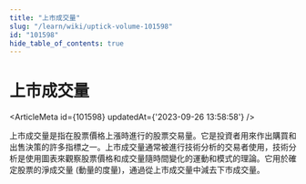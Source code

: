 ```yaml
---
title: "上市成交量"
slug: "/learn/wiki/uptick-volume-101598"
id: "101598"
hide_table_of_contents: true
---
```



# 上市成交量

<ArticleMeta id={101598} updatedAt={'2023-09-26 13:58:58'} />
<div className='border-solid border-b border-t-0 my-4 border-[var(--ifm-color-gray-300)]' />

上市成交量是指在股票價格上漲時進行的股票交易量。它是投資者用來作出購買和出售決策的許多指標之一。上市成交量通常被進行技術分析的交易者使用，技術分析是使用圖表來觀察股票價格和成交量隨時間變化的運動和模式的理論。它用於確定股票的淨成交量 (動量的度量)，通過從上市成交量中減去下市成交量。
